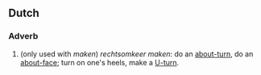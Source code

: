 ==Dutch==
===Adverb===
#(only used with ''maken'') ''rechtsomkeer maken'': do an [[about-turn]], do an [[about-face]]; turn on one's heels, make a [[U-turn]].